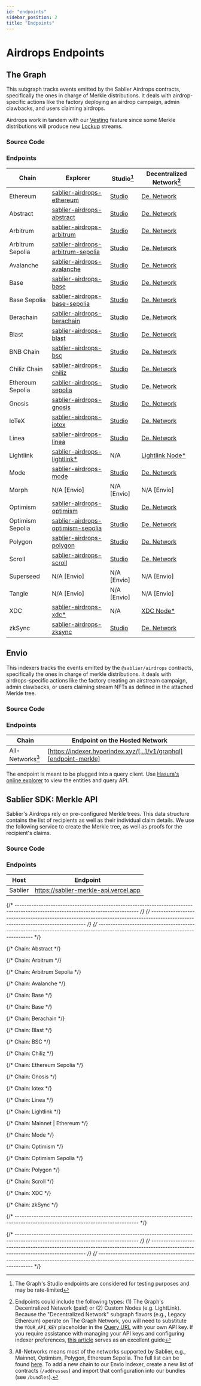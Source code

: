 ```yaml
---
id: "endpoints"
sidebar_position: 2
title: "Endpoints"
---
```



# Airdrops Endpoints

## The Graph

This subgraph tracks events emitted by the Sablier Airdrops contracts, specifically the ones in charge of Merkle
distributions. It deals with airdrop-specific actions like the factory deploying an airdrop campaign, admin clawbacks,
and users claiming airdrops.

Airdrops work in tandem with our [Vesting](/apps/features/vesting) feature since some Merkle distributions will produce
new [Lockup](/api/lockup/overview) streams.

<TheGraphSunset />
<DeprecatedSubgraphs protocol="airdrops" />

### Source Code

<LinkPreview
  href="https://github.com/sablier-labs/subgraphs/blob/main/apps/merkle"
  icon="github"
  subtitle="@sablier-labs/subgraphs - apps/merkle"
  title="Sablier Subgraphs - Merkle - The Graph"
/>

### Endpoints

| Chain            | Explorer                                                                | Studio[^2]                                 | Decentralized Network[^1]                        |
| ---------------- | ----------------------------------------------------------------------- | ------------------------------------------ | ------------------------------------------------ |
| Ethereum         | [sablier-airdrops-ethereum][explorer-airdrops-ethereum]                 | [Studio][studio-airdrops-ethereum]         | [De. Network][network-airdrops-ethereum]         |
| Abstract         | [sablier-airdrops-abstract][explorer-airdrops-abstract]                 | [Studio][studio-airdrops-abstract]         | [De. Network][network-airdrops-abstract]         |
| Arbitrum         | [sablier-airdrops-arbitrum][explorer-airdrops-arbitrum]                 | [Studio][studio-airdrops-arbitrum]         | [De. Network][network-airdrops-arbitrum]         |
| Arbitrum Sepolia | [sablier-airdrops-arbitrum-sepolia][explorer-airdrops-arbitrum-sepolia] | [Studio][studio-airdrops-arbitrum-sepolia] | [De. Network][network-airdrops-arbitrum-sepolia] |
| Avalanche        | [sablier-airdrops-avalanche][explorer-airdrops-avalanche]               | [Studio][studio-airdrops-avalanche]        | [De. Network][network-airdrops-avalanche]        |
| Base             | [sablier-airdrops-base][explorer-airdrops-base]                         | [Studio][studio-airdrops-base]             | [De. Network][network-airdrops-base]             |
| Base Sepolia     | [sablier-airdrops-base-sepolia][explorer-airdrops-base-sepolia]         | [Studio][studio-airdrops-base-sepolia]     | [De. Network][network-airdrops-base-sepolia]     |
| Berachain        | [sablier-airdrops-berachain][explorer-airdrops-berachain]               | [Studio][studio-airdrops-berachain]        | [De. Network][network-airdrops-berachain]        |
| Blast            | [sablier-airdrops-blast][explorer-airdrops-blast]                       | [Studio][studio-airdrops-blast]            | [De. Network][network-airdrops-blast]            |
| BNB Chain        | [sablier-airdrops-bsc][explorer-airdrops-bsc]                           | [Studio][studio-airdrops-bsc]              | [De. Network][network-airdrops-bsc]              |
| Chiliz Chain     | [sablier-airdrops-chiliz][explorer-airdrops-chiliz]                     | [Studio][studio-airdrops-chiliz]           | [De. Network][network-airdrops-chiliz]           |
| Ethereum Sepolia | [sablier-airdrops-sepolia][explorer-airdrops-sepolia]                   | [Studio][studio-airdrops-sepolia]          | [De. Network][network-airdrops-sepolia]          |
| Gnosis           | [sablier-airdrops-gnosis][explorer-airdrops-gnosis]                     | [Studio][studio-airdrops-gnosis]           | [De. Network][network-airdrops-gnosis]           |
| IoTeX            | [sablier-airdrops-iotex][explorer-airdrops-iotex]                       | [Studio][studio-airdrops-iotex]            | [De. Network][network-airdrops-iotex]            |
| Linea            | [sablier-airdrops-linea][explorer-airdrops-linea]                       | [Studio][studio-airdrops-linea]            | [De. Network][network-airdrops-linea]            |
| Lightlink        | [sablier-airdrops-lightlink\*][explorer-airdrops-lightlink]             | N/A                                        | [Lightlink Node\*][custom-airdrops-lightlink]    |
| Mode             | [sablier-airdrops-mode][explorer-airdrops-mode]                         | [Studio][studio-airdrops-mode]             | [De. Network][network-airdrops-mode]             |
| Morph            | N/A [Envio]                                                             | N/A [Envio]                                | N/A [Envio]                                      |
| Optimism         | [sablier-airdrops-optimism][explorer-airdrops-optimism]                 | [Studio][studio-airdrops-optimism]         | [De. Network][network-airdrops-optimism]         |
| Optimism Sepolia | [sablier-airdrops-optimism-sepolia][explorer-airdrops-optimism-sepolia] | [Studio][studio-airdrops-optimism-sepolia] | [De. Network][network-airdrops-optimism-sepolia] |
| Polygon          | [sablier-airdrops-polygon][explorer-airdrops-polygon]                   | [Studio][studio-airdrops-polygon]          | [De. Network][network-airdrops-polygon]          |
| Scroll           | [sablier-airdrops-scroll][explorer-airdrops-scroll]                     | [Studio][studio-airdrops-scroll]           | [De. Network][network-airdrops-scroll]           |
| Superseed        | N/A [Envio]                                                             | N/A [Envio]                                | N/A [Envio]                                      |
| Tangle           | N/A [Envio]                                                             | N/A [Envio]                                | N/A [Envio]                                      |
| XDC              | [sablier-airdrops-xdc\*][explorer-airdrops-xdc]                         | N/A                                        | [XDC Node\*][custom-airdrops-xdc]                |
| zkSync           | [sablier-airdrops-zksync][explorer-airdrops-zksync]                     | [Studio][studio-airdrops-zksync]           | [De. Network][network-airdrops-zksync]           |

## Envio

<EnvioTip />

This indexers tracks the events emitted by the `@sablier/airdrops` contracts, specifically the ones in charge of merkle
distributions. It deals with airdrops-specific actions like the factory creating an airstream campaign, admin clawbacks,
or users claiming stream NFTs as defined in the attached Merkle tree.

### Source Code

<LinkPreview
  href="https://github.com/sablier-labs/subgraphs/blob/main/apps/merkle-envio"
  icon="github"
  subtitle="@sablier-labs/subgraphs - apps/merkle-envio"
  title="Sablier Subgraphs - Merkle - Envio"
/>

### Endpoints

| Chain            | Endpoint on the Hosted Network                                     |
| ---------------- | ------------------------------------------------------------------ |
| All-Networks[^3] | [https://indexer.hyperindex.xyz/[...]/v1/graphql][endpoint-merkle] |

The endpoint is meant to be plugged into a query client. Use
[Hasura's online explorer](https://cloud.hasura.io/public/graphiql?) to view the entities and query API.

## Sablier SDK: Merkle API

Sablier's Airdrops rely on pre-configured Merkle trees. This data structure contains the list of recipients as well as
their individual claim details. We use the following service to create the Merkle tree, as well as proofs for the
recipient's claims.

### Source Code

<LinkPreview
  href="https://github.com/sablier-labs/merkle-api"
  icon="github"
  subtitle="@sablier-labs/merkle-api"
  title="Sablier SDK - Merkle API"
/>

### Endpoints

| Host    | Endpoint                              |
| ------- | ------------------------------------- |
| Sablier | https://sablier-merkle-api.vercel.app |

{/* --------------------------------------------------------------------------------------------------------------------------------- */}
{/* --------------------------------------------------------------------------------------------------------------------------------- */}
{/* --------------------------------------------------------------------------------------------------------------------------------- */}

{/* Chain: Abstract */}

[network-airdrops-abstract]:
  https://gateway.thegraph.com/api/API_KEY/subgraphs/id/DRrf6mYEhRt9QieKvTjDHnSWcBm3GW96hpedMKVxLABx
[explorer-airdrops-abstract]: https://thegraph.com/explorer/subgraphs/DRrf6mYEhRt9QieKvTjDHnSWcBm3GW96hpedMKVxLABx
[studio-airdrops-abstract]: https://api.studio.thegraph.com/query/57079/sablier-airdrops-abstract/version/latest

{/* Chain: Arbitrum */}

[network-airdrops-arbitrum]:
  https://gateway.thegraph.com/api/API_KEY/subgraphs/id/HkHDg6NVVVeobhpcU4pTPMktyC25zd6xAQBGpYrWDgRr
[explorer-airdrops-arbitrum]: https://thegraph.com/explorer/subgraphs/HkHDg6NVVVeobhpcU4pTPMktyC25zd6xAQBGpYrWDgRr
[studio-airdrops-arbitrum]: https://api.studio.thegraph.com/query/57079/sablier-airdrops-arbitrum/version/latest

{/* Chain: Arbitrum Sepolia */}

[network-airdrops-arbitrum-sepolia]:
  https://gateway.thegraph.com/api/API_KEY/subgraphs/id/3S7v3VkDq8XMBd8EFVhKur2Vk44xScaW8a4BRjoPuYWk
[explorer-airdrops-arbitrum-sepolia]:
  https://thegraph.com/explorer/subgraphs/3S7v3VkDq8XMBd8EFVhKur2Vk44xScaW8a4BRjoPuYWk
[studio-airdrops-arbitrum-sepolia]:
  https://api.studio.thegraph.com/query/57079/sablier-airdrops-arbitrum-sepolia/version/latest

{/* Chain: Avalanche */}

[network-airdrops-avalanche]:
  https://gateway.thegraph.com/api/API_KEY/subgraphs/id/CpbN5Ps25UzqfdoqYdrjoSK4Him6nwDvdLK6a2sGS1PA
[explorer-airdrops-avalanche]: https://thegraph.com/explorer/subgraphs/CpbN5Ps25UzqfdoqYdrjoSK4Him6nwDvdLK6a2sGS1PA
[studio-airdrops-avalanche]: https://api.studio.thegraph.com/query/57079/sablier-airdrops-avalanche/version/latest

{/* Chain: Base */}

[network-airdrops-base]:
  https://gateway.thegraph.com/api/API_KEY/subgraphs/id/4SxPXkQNifgBYqje2C4yP5gz69erZwtD7GuLWgXHSLGe
[explorer-airdrops-base]: https://thegraph.com/explorer/subgraphs/4SxPXkQNifgBYqje2C4yP5gz69erZwtD7GuLWgXHSLGe
[studio-airdrops-base]: https://api.studio.thegraph.com/query/57079/sablier-airdrops-base/version/latest

{/* Chain: Base */}

[network-airdrops-base-sepolia]:
  https://gateway.thegraph.com/api/API_KEY/subgraphs/id/4R2hm27YJ7CVEJ97BbBJz2r4KTKYc8sTqqzrD8UzEfJt
[explorer-airdrops-base-sepolia]: https://thegraph.com/explorer/subgraphs/4R2hm27YJ7CVEJ97BbBJz2r4KTKYc8sTqqzrD8UzEfJt
[studio-airdrops-base-sepolia]: https://api.studio.thegraph.com/query/57079/sablier-airdrops-base-sepolia/version/latest

{/* Chain: Berachain */}

[network-airdrops-berachain]:
  https://gateway.thegraph.com/api/API_KEY/subgraphs/id/CnYsdmzuY3Mebwywvqv1WrXw9UZuPMTrxoGgR2UdThJE
[explorer-airdrops-berachain]: https://thegraph.com/explorer/subgraphs/CnYsdmzuY3Mebwywvqv1WrXw9UZuPMTrxoGgR2UdThJE
[studio-airdrops-berachain]: https://api.studio.thegraph.com/query/57079/sablier-airdrops-berachain/version/latest

{/* Chain: Blast */}

[network-airdrops-blast]:
  https://gateway.thegraph.com/api/API_KEY/subgraphs/id/657bogqYaDSSeqsoJcJ1kRqGnc3jC15UmcVLzsYxyxKK
[explorer-airdrops-blast]: https://thegraph.com/explorer/subgraphs/657bogqYaDSSeqsoJcJ1kRqGnc3jC15UmcVLzsYxyxKK
[studio-airdrops-blast]: https://api.studio.thegraph.com/query/57079/sablier-airdrops-blast/version/latest

{/* Chain: BSC */}

[network-airdrops-bsc]:
  https://gateway.thegraph.com/api/API_KEY/subgraphs/id/FXQT42kQPvpMJgsF5Bs6CqpxVvPP1LBqEhWThCCLMeGL
[explorer-airdrops-bsc]: https://thegraph.com/explorer/subgraphs/FXQT42kQPvpMJgsF5Bs6CqpxVvPP1LBqEhWThCCLMeGL
[studio-airdrops-bsc]: https://api.studio.thegraph.com/query/57079/sablier-airdrops-bsc/version/latest

{/* Chain: Chiliz */}

[network-airdrops-chiliz]:
  https://gateway.thegraph.com/api/API_KEY/subgraphs/id/6LK1aqrhzZCp6c88MEBDAR1VDLpZQiXpBKkceJ5Lu4LU
[explorer-airdrops-chiliz]: https://thegraph.com/explorer/subgraphs/6LK1aqrhzZCp6c88MEBDAR1VDLpZQiXpBKkceJ5Lu4LU
[studio-airdrops-chiliz]: https://api.studio.thegraph.com/query/57079/sablier-airdrops-chiliz/version/latest

{/* Chain: Ethereum Sepolia */}

[network-airdrops-sepolia]:
  https://gateway.thegraph.com/api/API_KEY/subgraphs/id/8PLGDyXEsPgRTAnozL7MAjmTUFY4TBzs8i4F9Pq3wwSh
[explorer-airdrops-sepolia]: https://thegraph.com/explorer/subgraphs/8PLGDyXEsPgRTAnozL7MAjmTUFY4TBzs8i4F9Pq3wwSh
[studio-airdrops-sepolia]: https://api.studio.thegraph.com/query/57079/sablier-airdrops-sepolia/version/latest

{/* Chain: Gnosis */}

[network-airdrops-gnosis]:
  https://gateway.thegraph.com/api/API_KEY/subgraphs/id/kQEY5PYbjx4SMKyMUwqJHRLDzKH1aUqGsf1cnibU7Kn
[explorer-airdrops-gnosis]: https://thegraph.com/explorer/subgraphs/kQEY5PYbjx4SMKyMUwqJHRLDzKH1aUqGsf1cnibU7Kn
[studio-airdrops-gnosis]: https://api.studio.thegraph.com/query/57079/sablier-airdrops-gnosis/version/latest

{/* Chain: Iotex */}

[network-airdrops-iotex]:
  https://gateway.thegraph.com/api/API_KEY/subgraphs/id/G39uCzr1FDY7pBFe8DwShAxhMeC6dbZetutVg6wjtks3
[explorer-airdrops-iotex]: https://thegraph.com/explorer/subgraphs/G39uCzr1FDY7pBFe8DwShAxhMeC6dbZetutVg6wjtks3
[studio-airdrops-iotex]: https://api.studio.thegraph.com/query/57079/sablier-airdrops-gnosis/version/latest

{/* Chain: Linea */}

[network-airdrops-linea]:
  https://gateway.thegraph.com/api/API_KEY/subgraphs/id/6koYFSd8FQizdQWLTdRpL1yTmAbpMgN1vZN5W6ajZiTN
[explorer-airdrops-linea]: https://thegraph.com/explorer/subgraphs/6koYFSd8FQizdQWLTdRpL1yTmAbpMgN1vZN5W6ajZiTN
[studio-airdrops-linea]: https://api.studio.thegraph.com/query/57079/sablier-airdrops-linea/version/latest

{/* Chain: Lightlink */}

[explorer-airdrops-lightlink]:
  https://graph.phoenix.lightlink.io/query/subgraphs/name/lightlink/sablier-airdrops-lightlink/graphql
[custom-airdrops-lightlink]:
  https://graph.phoenix.lightlink.io/query/subgraphs/name/lightlink/sablier-airdrops-lightlink

{/* Chain: Mainnet | Ethereum */}

[explorer-airdrops-ethereum]: https://thegraph.com/explorer/subgraphs/DFD73EcSue44R7mpHvXeyvcgaT8tR1iKakZFjBsiFpjs
[studio-airdrops-ethereum]: https://api.studio.thegraph.com/query/57079/sablier-airdrops-ethereum/version/latest
[network-airdrops-ethereum]:
  https://gateway.thegraph.com/api/API_KEY/subgraphs/id/DFD73EcSue44R7mpHvXeyvcgaT8tR1iKakZFjBsiFpjs

{/* Chain: Mode */}

[network-airdrops-mode]:
  https://gateway.thegraph.com/api/API_KEY/subgraphs/id/HZMkVX5c2qf7BqbidwpcQMsHGWTDdEKwVjnwenzo9s6m
[explorer-airdrops-mode]: https://thegraph.com/explorer/subgraphs/HZMkVX5c2qf7BqbidwpcQMsHGWTDdEKwVjnwenzo9s6m
[studio-airdrops-mode]: https://api.studio.thegraph.com/query/57079/sablier-airdrops-mode/version/latest

{/* Chain: Optimism */}

[network-airdrops-optimism]:
  https://gateway.thegraph.com/api/API_KEY/subgraphs/id/CHJtCNDzPqngpa1YJoaVrjuufZL6k6VkEkG9ZFUMQzF7
[explorer-airdrops-optimism]: https://thegraph.com/explorer/subgraphs/CHJtCNDzPqngpa1YJoaVrjuufZL6k6VkEkG9ZFUMQzF7
[studio-airdrops-optimism]: https://api.studio.thegraph.com/query/57079/sablier-airdrops-optimism/version/latest

{/* Chain: Optimism Sepolia */}

[network-airdrops-optimism-sepolia]:
  https://gateway.thegraph.com/api/API_KEY/subgraphs/id/3kp1eR2T1XpvvLkSZ7Wtt45DbDaiykTes478RZ7zwTz
[explorer-airdrops-optimism-sepolia]:
  https://thegraph.com/explorer/subgraphs/3kp1eR2T1XpvvLkSZ7Wtt45DbDaiykTes478RZ7zwTz
[studio-airdrops-optimism-sepolia]:
  https://api.studio.thegraph.com/query/57079/sablier-airdrops-optimism-sepolia/version/latest

{/* Chain: Polygon */}

[network-airdrops-polygon]:
  https://gateway.thegraph.com/api/API_KEY/subgraphs/id/FRbBKiDyM5YpFAqHLXRfQWwQdMGzFL82hqoPXPpXzAHE
[explorer-airdrops-polygon]: https://thegraph.com/explorer/subgraphs/FRbBKiDyM5YpFAqHLXRfQWwQdMGzFL82hqoPXPpXzAHE
[studio-airdrops-polygon]: https://api.studio.thegraph.com/query/57079/sablier-airdrops-polygon/version/latest

{/* Chain: Scroll */}

[network-airdrops-scroll]:
  https://gateway.thegraph.com/api/API_KEY/subgraphs/id/Ev4xS8VxuoUcpgqz5A2BkTgQxQeskm4Fg41XzVJ2DX9
[explorer-airdrops-scroll]: https://thegraph.com/explorer/subgraphs/Ev4xS8VxuoUcpgqz5A2BkTgQxQeskm4Fg41XzVJ2DX9
[studio-airdrops-scroll]: https://api.studio.thegraph.com/query/57079/sablier-airdrops-scroll/version/latest

{/* Chain: XDC */}

[explorer-airdrops-xdc]: https://graphql.xinfin.network/subgraphs/name/xdc/sablier-airdrops-xdc/graphql
[custom-airdrops-xdc]: https://graphql.xinfin.network/subgraphs/name/xdc/sablier-airdrops-xdc

{/* Chain: zkSync */}

[network-airdrops-zksync]:
  https://gateway.thegraph.com/api/API_KEY/subgraphs/id/64iDUwNVWKukw67nqTXif5taEfLug4Qf1c2suAv5hrqN
[explorer-airdrops-zksync]: https://thegraph.com/explorer/subgraphs/64iDUwNVWKukw67nqTXif5taEfLug4Qf1c2suAv5hrqN
[studio-airdrops-zksync]: https://api.studio.thegraph.com/query/57079/sablier-airdrops-zksync/version/latest

{/* --------------------------------------------------------------------------------------------------------------------------------- */}

[endpoint-merkle]: https://indexer.hyperindex.xyz/508d217/v1/graphql

{/* --------------------------------------------------------------------------------------------------------------------------------- */}
{/* --------------------------------------------------------------------------------------------------------------------------------- */}
{/* --------------------------------------------------------------------------------------------------------------------------------- */}

[^1]:
    Endpoints could include the following types: (1) The Graph's Decentralized Network (paid) or (2) Custom Nodes (e.g.
    LightLink). Because the "Decentralized Network" subgraph flavors (e.g., Legacy Ethereum) operate on The Graph
    Network, you will need to substitute the `YOUR_API_KEY` placeholder in the
    [Query URL](https://thegraph.com/docs/en/deploying/subgraph-studio-faqs/#6-how-do-i-find-query-urls-for-subgraphs-if-im-not-the-developer-of-the-subgraph-i-want-to-use)
    with your own API key. If you require assistance with managing your API keys and configuring indexer preferences,
    [this article](https://thegraph.com/docs/en/studio/managing-api-keys/) serves as an excellent guide

[^2]: The Graph's Studio endpoints are considered for testing purposes and may be rate-limited

[^3]:
    All-Networks means most of the networks supported by Sablier, e.g., Mainnet, Optimism, Polygon, Ethereum Sepolia.
    The full list can be found [here](https://github.com/sablier-labs/subgraphs/blob/main/packages/constants/src). To
    add a new chain to our Envio indexer, create a new list of contracts (`/addresses`) and import that configuration
    into our bundles (see `/bundles`).
